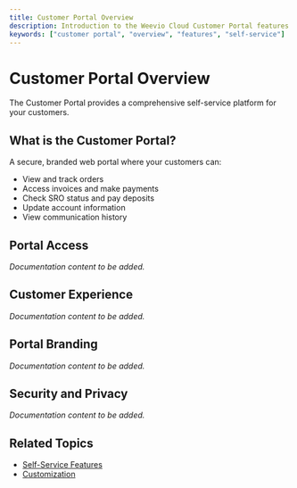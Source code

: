```yaml
---
title: Customer Portal Overview
description: Introduction to the Weevio Cloud Customer Portal features and capabilities.
keywords: ["customer portal", "overview", "features", "self-service"]
---
```


# Customer Portal Overview

The Customer Portal provides a comprehensive self-service platform for your customers.

## What is the Customer Portal?

A secure, branded web portal where your customers can:

- View and track orders
- Access invoices and make payments
- Check SRO status and pay deposits
- Update account information
- View communication history

## Portal Access

*Documentation content to be added.*

## Customer Experience

*Documentation content to be added.*

## Portal Branding

*Documentation content to be added.*

## Security and Privacy

*Documentation content to be added.*

## Related Topics

- [Self-Service Features](/docs/customer-portal/features)
- [Customization](/docs/customer-portal/customization)
